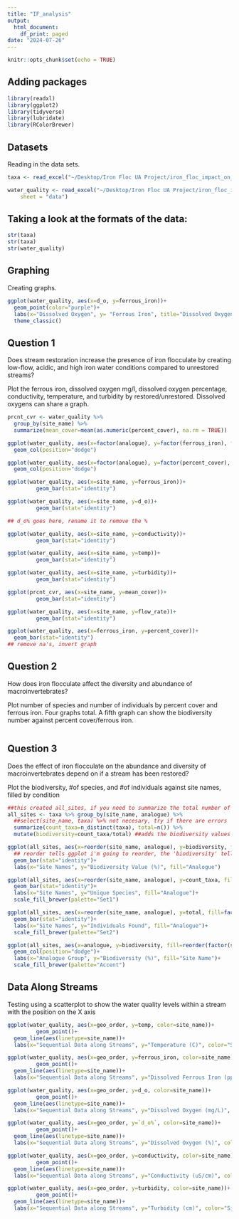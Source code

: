 ```yaml
---
title: "IF_analysis"
output:
  html_document:
    df_print: paged
date: "2024-07-26"
---
```


```r
knitr::opts_chunk$set(echo = TRUE)
```


## Adding packages

```r
library(readxl)
library(ggplot2)
library(tidyverse)
library(lubridate)
library(RColorBrewer)
```


## Datasets

Reading in the data sets.

```r
taxa <- read_excel("~/Desktop/Iron Floc UA Project/iron_floc_impact_on_macroinvertebrate_biodiversity_taxa.xlsx")

water_quality <- read_excel("~/Desktop/Iron Floc UA Project/iron_floc_impact_on_macroinvertebrate_biodiversity_water_quality.xlsx", 
    sheet = "data")
```


## Taking a look at the formats of the data:

```r
str(taxa)
str(taxa)
str(water_quality)

```


## Graphing

Creating graphs.

```r
ggplot(water_quality, aes(x=d_o, y=ferrous_iron))+
  geom_point(color="purple")+
  labs(x="Dissolved Oxygen", y= "Ferrous Iron", title="Dissolved Oxygen and Iron")+
  theme_classic()
```


## Question 1

Does stream restoration increase the presence of iron flocculate by creating low-flow, acidic, and high iron water conditions compared to unrestored streams?

Plot the ferrous iron, dissolved oxygen mg/l, dissolved oxygen percentage, conductivity, temperature, and turbidity by restored/unrestored. Dissolved oxygens can share a graph.

```r
prcnt_cvr <- water_quality %>%
  group_by(site_name) %>%
  summarize(mean_cover=mean(as.numeric(percent_cover), na.rm = TRUE))

ggplot(water_quality, aes(x=factor(analogue), y=factor(ferrous_iron), fill=factor(site_name)))+
  geom_col(position="dodge")

ggplot(water_quality, aes(x=factor(analogue), y=factor(percent_cover), fill=factor(site_name)))+
  geom_col(position="dodge")

ggplot(water_quality, aes(x=site_name, y=ferrous_iron))+
         geom_bar(stat="identity")

ggplot(water_quality, aes(x=site_name, y=d_o))+
         geom_bar(stat="identity")

## d_o% goes here, rename it to remove the %

ggplot(water_quality, aes(x=site_name, y=conductivity))+
         geom_bar(stat="identity")

ggplot(water_quality, aes(x=site_name, y=temp))+
         geom_bar(stat="identity")

ggplot(water_quality, aes(x=site_name, y=turbidity))+
         geom_bar(stat="identity")

ggplot(prcnt_cvr, aes(x=site_name, y=mean_cover))+
         geom_bar(stat="identity")

ggplot(water_quality, aes(x=site_name, y=flow_rate))+
         geom_bar(stat="identity")

ggplot(water_quality, aes(x=ferrous_iron, y=percent_cover))+
  geom_bar(stat="identity")
## remove na's, invert graph
```


## Question 2

How does iron flocculate affect the diversity and abundance of macroinvertebrates?

Plot number of species and number of individuals by percent cover and ferrous iron. Four graphs total. A fifth graph can show the biodiversity number against percent cover/ferrous iron.

```r

```


## Question 3

Does the effect of iron flocculate on the abundance and diversity of macroinvertebrates depend on if a stream has been restored?

Plot the biodiversity, #of species, and #of individuals against site names, filled by condition

```r
##this created all_sites, if you need to summarize the total number of unique/total number of entries
all_sites <- taxa %>% group_by(site_name, analogue) %>%
  ##select(site_name, taxa) %>% not necesary, try if there are errors
  summarize(count_taxa=n_distinct(taxa), total=n()) %>%
  mutate(biodiversity=count_taxa/total) ##adds the biodiversity values calculated in Q2, same result but much fewer steps as it doesn't need to create a distinct value and data point.

ggplot(all_sites, aes(x=reorder(site_name, analogue), y=biodiversity, fill=factor(analogue)))+
  ## reorder tells ggplot i'm going to reorder, the 'biodiversity' tells it what column to reorder by
  geom_bar(stat="identity")+
  labs(x="Site Names", y="Biodiversity Value (%)", fill="Analogue")

ggplot(all_sites, aes(x=reorder(site_name, analogue), y=count_taxa, fill=factor(analogue)))+
  geom_bar(stat="identity")+
  labs(x="Site Names", y="Unique Species", fill="Analogue")+
  scale_fill_brewer(palette="Set1")

ggplot(all_sites, aes(x=reorder(site_name, analogue), y=total, fill=factor(analogue)))+
  geom_bar(stat="identity")+
  labs(x="Site Names", y="Individuals Found", fill="Analogue")+
  scale_fill_brewer(palette="Set2")

ggplot(all_sites, aes(x=analogue, y=biodiversity, fill=reorder(factor(site_name), analogue)))+
  geom_col(position="dodge")+
  labs(x="Analogue Group", y="Biodiversity (%)", fill="Site Name")+
  scale_fill_brewer(palette="Accent")
```


## Data Along Streams

Testing using a scatterplot to show the water quality levels within a stream with the position on the X axis

```r
ggplot(water_quality, aes(x=geo_order, y=temp, color=site_name))+
         geom_point()+
  geom_line(aes(linetype=site_name))+
  labs(x="Sequential Data along Streams", y="Temperature (C)", color="Site Names", linetype="Site Names")

ggplot(water_quality, aes(x=geo_order, y=ferrous_iron, color=site_name))+
         geom_point()+
  geom_line(aes(linetype=site_name))+
  labs(x="Sequential Data along Streams", y="Dissolved Ferrous Iron (ppm)", color="Site Names", linetype="Site Names")

ggplot(water_quality, aes(x=geo_order, y=d_o, color=site_name))+
         geom_point()+
  geom_line(aes(linetype=site_name))+
  labs(x="Sequential Data along Streams", y="Dissolved Oxygen (mg/L)", color="Site Names", linetype="Site Names")

ggplot(water_quality, aes(x=geo_order, y=`d_o%`, color=site_name))+
         geom_point()+
  geom_line(aes(linetype=site_name))+
  labs(x="Sequential Data along Streams", y="Dissolved Oxygen (%)", color="Site Names", linetype="Site Names")

ggplot(water_quality, aes(x=geo_order, y=conductivity, color=site_name))+
         geom_point()+
  geom_line(aes(linetype=site_name))+
  labs(x="Sequential Data along Streams", y="Conductivity (uS/cm)", color="Site Names", linetype="Site Names")

ggplot(water_quality, aes(x=geo_order, y=turbidity, color=site_name))+
         geom_point()+
  geom_line(aes(linetype=site_name))+
  labs(x="Sequential Data along Streams", y="Turbidity (cm)", color="Site Names", linetype="Site Names")
```






